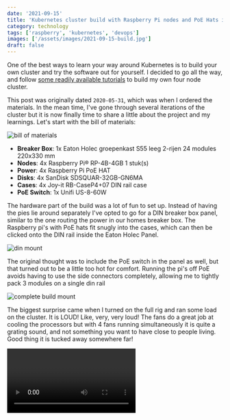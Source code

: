 ```yaml
---
date: '2021-09-15'
title: 'Kubernetes cluster build with Raspberry Pi nodes and PoE Hats in a DIN breaker box panel'
category: technology
tags: ['raspberry', 'kubernetes', 'devops']
images: ['/assets/images/2021-09-15-build.jpg']
draft: false
---
```


One of the best ways to learn your way around Kubernetes is to build your own cluster and try the software out for yourself. I decided to go all the way, and follow [some readily available tutorials](https://ubuntu.com/tutorials/how-to-kubernetes-cluster-on-raspberry-pi#1-overview) to build my own four node cluster.

This post was originally dated `2020-05-31`, which was when I ordered the materials. In the mean time, I've gone through several iterations of the cluster but it is now finally time to share a little about the project and my learnings. Let's start with the bill of materials:

![bill of materials](../assets/images/2021-09-15-materials.jpg)

-   **Breaker Box**: 1x Eaton Holec groepenkast S55 leeg 2-rijen 24 modules 220x330 mm
-   **Nodes**: 4x Raspberry Pi® RP-4B-4GB 1 stuk(s)
-   **Power**: 4x Raspberry Pi PoE HAT
-   **Disks**: 4x SanDisk SDSQUAR-32GB-GN6MA
-   **Cases**: 4x Joy-it RB-CaseP4+07 DIN rail case
-   **PoE Switch**: 1x Unifi US-8-60W

The hardware part of the build was a lot of fun to set up. Instead of having the pies lie around separately I've opted to go for a DIN breaker box panel, similar to the one routing the power in our homes breaker box. The Raspberry pi's with PoE hats fit snugly into the cases, which can then be clicked onto the DIN rail inside the Eaton Holec Panel.

![din mount](../assets/images/2021-09-15-din.jpg)

The original thought was to include the PoE switch in the panel as well, but that turned out to be a little too hot for comfort. Running the pi's off PoE avoids having to use the side connectors completely, allowing me to tightly pack 3 modules on a single din rail

![complete build mount](../assets/images/2021-09-15-build.jpg)

The biggest surprise came when I turned on the full rig and ran some load on the cluster. It is LOUD! Like, very, very loud! The fans do a great job at cooling the processors but with 4 fans running simultaneously it is quite a grating sound, and not something you want to have close to people living. Good thing it is tucked away somewhere far!

<Video id="912598732" mediaprovider="vimeo" />

I will continue with a small series of blogs on the software of the cluster project, for now I'll conclude this part with the steps needed to get the cluster running if you want to reproduce the build.

## Installing the kubernetes cluster software

1. Burn a fresh 64 bit server ubuntu image onto an sd card, take care to enter the right disk info to the dd part of the command

```
sudo sh -c 'gunzip -c ~/Downloads/ubuntu-20.04-preinstalled-server-arm64+raspi.img.xz | sudo dd of=/dev/diskX bs=32m'
```

2. Set static ip address (edit 2024: from ubuntu 22 on, it is advised to configure this in your router)

```
peter@raspberrypi:~ $ cat /etc/network/interfaces
# interfaces(5) file used by ifup(8) and ifdown(8)
# Include files from /etc/network/interfaces.d:
source /etc/network/interfaces.d/*

auto eth0
iface eth0 inet static
    address 192.168.1.5
    netmask 255.255.255.0
    network 192.168.1.0
    broadcast 192.168.1.255
    gateway 192.168.1.1
    dns-nameservers 192.168.117.1 8.8.8.8
```

3. Retrieve, update and patch operating system

```
sudo apt update
sudo apt upgrade
```

4. Kubernetes requires specific cgroup memory flag in raspberry pi firmware settings, add following parameters to `/boot/firmware/cmdline.txt`

```
cgroup_enable=cpuset cgroup_memory=1 cgroup_enable=memory
```

5. (optional) When using PoE hat: enable variable poehat fan speed by adding these values to `/boot/firmware/usercfg.txt` (2024 update: i took the poe hats off because they were just too loud)

```
dtparam=rpi-poe,poe_fan_temp0=10000,poe_fan_temp0_hyst=1000
dtparam=rpi-poe,poe_fan_temp1=55000,poe_fan_temp1_hyst=5000
dtparam=rpi-poe,poe_fan_temp2=60000,poe_fan_temp1_hyst=5000
dtparam=rpi-poe,poe_fan_temp3=65000,poe_fan_temp1_hyst=5000
dtparam=rpi-poe,poe_fan_temp4=70000,poe_fan_temp1_hyst=5000
```

6a. On **controller node**: Install k3s and retrieve token on controller

```
curl -sfL https://get.k3s.io | sh -s - --write-kubeconfig-mode 644
sudo cat /var/lib/rancher/k3s/server/node-token .
```

6b. On **worker node**: Set k3s environment variables and install k3s using controller token

```
k3s_server="https://192.168.1.xx:6443"
k3s_token=xxxxx
curl -sfL https://get.k3s.io | K3S_URL=$k3s_server K3S_TOKEN=$k3s_token sh -
```

7. Assign worker role label to the worker nodes

```
kubectl label node raspalpha node-role.kubernetes.io/worker=worker
```

7. Running the first Kubernetes commands on the **controller** node:

```
kubectl get nodes
kubectl get pods
kubectl get services
kubectl apply -f deployment-file.yaml
kubectl rollout status namespace/deploymentname
kubectl delete deploy/deploymentname
kubectl delete service/servicename
```

In the next blog, I'll talk about [visualising the raspberry pi kubernetes cluster using the web ui](../blog/visualising-raspberry-pi-kubernetes-cluster-by-deploying-the-k8s-interface)

Check the other blogs in this raspberry pi kubernetes cluster series here:

1. [Kubernetes cluster build with Raspberry Pi nodes and PoE Hats in a DIN breaker box panel](../blog/kubernetes-cluster-build-with-raspberry-pi-and-poe-hats)
2. [Visualising a Raspberry Pi Kubernetes cluster by deploying the k8s web interface](../blog/visualising-raspberry-pi-kubernetes-cluster-by-deploying-the-k8s-interface)
3. [Longhorn for persistant, replicated storage on raspberry pi kubernetes cluster](../blog/installing-longhorn-for-persistent-replicated-storage-on-raspberry-pi-kubernetes-cluster)
4. [Deploying monitoring TIG stack (Telegraf, InfluxDB and Grafana) on Raspberry Pi Kubernetes cluster](../blog/deploying-monitoring-tig-stack-telegraf-influxdb-grafana-on-raspberry-pi-kubernetes-cluster)
5. [Deploying a NodeJS Postgres application to a Kubernetes Raspberry Pi Cluster](../blog/deploying-a-nodejs-postgres-application-to-kubernetes-raspberry-pi-cluster)
6. [Manage SSL certificates and ingress for services in k3s kubernetes cluster using cert-manager, letsencrypt and traefik](../blog/manage-ssl-certificates-and-ingress-for-services-in-k3s-kubernetes-cluster-using-cert-manager-letsencrypt-and-traefik)
